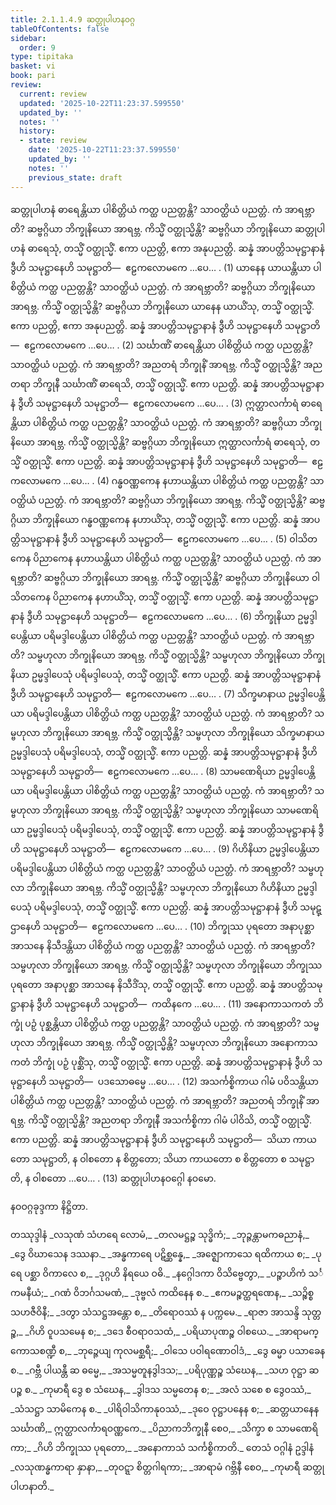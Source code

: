 ```yaml
---
title: 2.1.1.4.9 ဆတ္တုပါဟနဝဂ္ဂ
tableOfContents: false
sidebar:
  order: 9
type: tipitaka
basket: vi
book: pari
review:
  current: review
  updated: '2025-10-22T11:23:37.599550'
  updated_by: ''
  notes: ''
  history:
  - state: review
    date: '2025-10-22T11:23:37.599550'
    updated_by: ''
    notes: ''
    previous_state: draft
---
```



<ReviewStatus review={frontmatter.review} showDetails={true} />

<HypothesisAnnotation frontmatter={frontmatter} />

<DynamicBreadcrumb />

<Division number="226" book="pari" e="ch" v="5" p="121">

<Paragraph number="809" book="pari">
ဆတ္တုပါဟနံ ဓာရေန္တိယာ ပါစိတ္တိယံ ကတ္ထ ပညတ္တန္တိ? သာဝတ္ထိယံ ပညတ္တံ. ကံ အာရဗ္ဘာတိ? ဆဗ္ဗဂ္ဂိယာ ဘိက္ခုနိယော အာရဗ္ဘ. ကိသ္မိံ ဝတ္ထုသ္မိန္တိ? ဆဗ္ဗဂ္ဂိယာ ဘိက္ခုနိယော ဆတ္တုပါဟနံ ဓာရေသုံ, တသ္မိံ ဝတ္ထုသ္မိံ. ဧကာ ပညတ္တိ, ဧကာ အနုပညတ္တိ. ဆန္နံ အာပတ္တိသမုဋ္ဌာနာနံ ဒွီဟိ သမုဋ္ဌာနေဟိ သမုဋ္ဌာတိ—  ဧဠကလောမကေ …ပေ… . (1)
</Paragraph>

<Paragraph number="810" book="pari">
ယာနေန ယာယန္တိယာ ပါစိတ္တိယံ ကတ္ထ ပညတ္တန္တိ? သာဝတ္ထိယံ ပညတ္တံ. ကံ အာရဗ္ဘာတိ? ဆဗ္ဗဂ္ဂိယာ ဘိက္ခုနိယော အာရဗ္ဘ. ကိသ္မိံ ဝတ္ထုသ္မိန္တိ? ဆဗ္ဗဂ္ဂိယာ ဘိက္ခုနိယော ယာနေန ယာယိံသု, တသ္မိံ ဝတ္ထုသ္မိံ. ဧကာ ပညတ္တိ, ဧကာ အနုပညတ္တိ. ဆန္နံ အာပတ္တိသမုဋ္ဌာနာနံ ဒွီဟိ သမုဋ္ဌာနေဟိ သမုဋ္ဌာတိ—  ဧဠကလောမကေ …ပေ… . (2)
</Paragraph>

<Paragraph number="811" book="pari">
သင်္ဃာဏိံ ဓာရေန္တိယာ ပါစိတ္တိယံ ကတ္ထ ပညတ္တန္တိ? သာဝတ္ထိယံ ပညတ္တံ. ကံ အာရဗ္ဘာတိ? အညတရံ ဘိက္ခုနိံ အာရဗ္ဘ. ကိသ္မိံ ဝတ္ထုသ္မိန္တိ? အညတရာ ဘိက္ခုနီ သင်္ဃာဏိံ ဓာရေသိ, တသ္မိံ ဝတ္ထုသ္မိံ. ဧကာ ပညတ္တိ. ဆန္နံ အာပတ္တိသမုဋ္ဌာနာနံ ဒွီဟိ သမုဋ္ဌာနေဟိ သမုဋ္ဌာတိ—  ဧဠကလောမကေ …ပေ… . (3)
</Paragraph>

<Paragraph number="812" book="pari">
ဣတ္ထာလင်္ကာရံ ဓာရေန္တိယာ ပါစိတ္တိယံ ကတ္ထ ပညတ္တန္တိ? သာဝတ္ထိယံ ပညတ္တံ. ကံ အာရဗ္ဘာတိ? ဆဗ္ဗဂ္ဂိယာ ဘိက္ခုနိယော အာရဗ္ဘ. ကိသ္မိံ ဝတ္ထုသ္မိန္တိ? ဆဗ္ဗဂ္ဂိယာ ဘိက္ခုနိယော ဣတ္ထာလင်္ကာရံ ဓာရေသုံ, တသ္မိံ ဝတ္ထုသ္မိံ. ဧကာ ပညတ္တိ. ဆန္နံ အာပတ္တိသမုဋ္ဌာနာနံ ဒွီဟိ သမုဋ္ဌာနေဟိ သမုဋ္ဌာတိ—  ဧဠကလောမကေ …ပေ… . (4)
</Paragraph>

<Paragraph number="813" book="pari">
ဂန္ဓဝဏ္ဏကေန နဟာယန္တိယာ ပါစိတ္တိယံ ကတ္ထ ပညတ္တန္တိ? သာဝတ္ထိယံ ပညတ္တံ. ကံ အာရဗ္ဘာတိ? ဆဗ္ဗဂ္ဂိယာ ဘိက္ခုနိယော အာရဗ္ဘ. ကိသ္မိံ ဝတ္ထုသ္မိန္တိ? ဆဗ္ဗဂ္ဂိယာ ဘိက္ခုနိယော ဂန္ဓဝဏ္ဏကေန နဟာယိံသု, တသ္မိံ ဝတ္ထုသ္မိံ. ဧကာ ပညတ္တိ. ဆန္နံ အာပတ္တိသမုဋ္ဌာနာနံ ဒွီဟိ သမုဋ္ဌာနေဟိ သမုဋ္ဌာတိ—  ဧဠကလောမကေ …ပေ… . (5)
</Paragraph>

<Paragraph number="814" book="pari">
ဝါသိတကေန ပိညာကေန နဟာယန္တိယာ ပါစိတ္တိယံ ကတ္ထ ပညတ္တန္တိ? သာဝတ္ထိယံ ပညတ္တံ. ကံ အာရဗ္ဘာတိ? ဆဗ္ဗဂ္ဂိယာ ဘိက္ခုနိယော အာရဗ္ဘ. ကိသ္မိံ ဝတ္ထုသ္မိန္တိ? ဆဗ္ဗဂ္ဂိယာ ဘိက္ခုနိယော ဝါသိတကေန ပိညာကေန နဟာယိံသု, တသ္မိံ ဝတ္ထုသ္မိံ. ဧကာ ပညတ္တိ. ဆန္နံ အာပတ္တိသမုဋ္ဌာနာနံ ဒွီဟိ သမုဋ္ဌာနေဟိ သမုဋ္ဌာတိ—  ဧဠကလောမကေ …ပေ… . (6)
</Paragraph>

<Paragraph number="815" book="pari">
ဘိက္ခုနိယာ ဥမ္မဒ္ဒါပေန္တိယာ ပရိမဒ္ဒါပေန္တိယာ ပါစိတ္တိယံ ကတ္ထ ပညတ္တန္တိ? သာဝတ္ထိယံ ပညတ္တံ. ကံ အာရဗ္ဘာတိ? သမ္ဗဟုလာ ဘိက္ခုနိယော အာရဗ္ဘ. ကိသ္မိံ ဝတ္ထုသ္မိန္တိ? သမ္ဗဟုလာ ဘိက္ခုနိယော ဘိက္ခုနိယာ ဥမ္မဒ္ဒါပေသုံ ပရိမဒ္ဒါပေသုံ, တသ္မိံ ဝတ္ထုသ္မိံ. ဧကာ ပညတ္တိ. ဆန္နံ အာပတ္တိသမုဋ္ဌာနာနံ ဒွီဟိ သမုဋ္ဌာနေဟိ သမုဋ္ဌာတိ—  ဧဠကလောမကေ …ပေ… . (7)
</Paragraph>

<Paragraph number="816" book="pari">
သိက္ခမာနာယ ဥမ္မဒ္ဒါပေန္တိယာ ပရိမဒ္ဒါပေန္တိယာ ပါစိတ္တိယံ ကတ္ထ ပညတ္တန္တိ? သာဝတ္ထိယံ ပညတ္တံ. ကံ အာရဗ္ဘာတိ? သမ္ဗဟုလာ ဘိက္ခုနိယော အာရဗ္ဘ. ကိသ္မိံ ဝတ္ထုသ္မိန္တိ? သမ္ဗဟုလာ ဘိက္ခုနိယော သိက္ခမာနာယ ဥမ္မဒ္ဒါပေသုံ ပရိမဒ္ဒါပေသုံ, တသ္မိံ ဝတ္ထုသ္မိံ. ဧကာ ပညတ္တိ. ဆန္နံ အာပတ္တိသမုဋ္ဌာနာနံ ဒွီဟိ သမုဋ္ဌာနေဟိ သမုဋ္ဌာတိ—  ဧဠကလောမကေ …ပေ… . (8)
</Paragraph>

<Paragraph number="817" book="pari">
သာမဏေရိယာ ဥမ္မဒ္ဒါပေန္တိယာ ပရိမဒ္ဒါပေန္တိယာ ပါစိတ္တိယံ ကတ္ထ ပညတ္တန္တိ? သာဝတ္ထိယံ ပညတ္တံ. ကံ အာရဗ္ဘာတိ? သမ္ဗဟုလာ ဘိက္ခုနိယော အာရဗ္ဘ. ကိသ္မိံ ဝတ္ထုသ္မိန္တိ? သမ္ဗဟုလာ ဘိက္ခုနိယော သာမဏေရိယာ ဥမ္မဒ္ဒါပေသုံ ပရိမဒ္ဒါပေသုံ, တသ္မိံ ဝတ္ထုသ္မိံ. ဧကာ ပညတ္တိ. ဆန္နံ အာပတ္တိသမုဋ္ဌာနာနံ ဒွီဟိ သမုဋ္ဌာနေဟိ သမုဋ္ဌာတိ—  ဧဠကလောမကေ …ပေ… . (9)
</Paragraph>

<Paragraph number="818" book="pari">
ဂိဟိနိယာ ဥမ္မဒ္ဒါပေန္တိယာ ပရိမဒ္ဒါပေန္တိယာ ပါစိတ္တိယံ ကတ္ထ ပညတ္တန္တိ? သာဝတ္ထိယံ ပညတ္တံ. ကံ အာရဗ္ဘာတိ? သမ္ဗဟုလာ ဘိက္ခုနိယော အာရဗ္ဘ. ကိသ္မိံ ဝတ္ထုသ္မိန္တိ? သမ္ဗဟုလာ ဘိက္ခုနိယော ဂိဟိနိယာ ဥမ္မဒ္ဒါပေသုံ ပရိမဒ္ဒါပေသုံ, တသ္မိံ ဝတ္ထုသ္မိံ. ဧကာ ပညတ္တိ. ဆန္နံ အာပတ္တိသမုဋ္ဌာနာနံ ဒွီဟိ သမုဋ္ဌာနေဟိ သမုဋ္ဌာတိ—  ဧဠကလောမကေ …ပေ… . (10)
</Paragraph>

<Paragraph number="819" book="pari">
ဘိက္ခုဿ ပုရတော အနာပုစ္ဆာ အာသနေ နိသီဒန္တိယာ ပါစိတ္တိယံ ကတ္ထ ပညတ္တန္တိ? သာဝတ္ထိယံ ပညတ္တံ. ကံ အာရဗ္ဘာတိ? သမ္ဗဟုလာ ဘိက္ခုနိယော အာရဗ္ဘ. ကိသ္မိံ ဝတ္ထုသ္မိန္တိ? သမ္ဗဟုလာ ဘိက္ခုနိယော ဘိက္ခုဿ ပုရတော အနာပုစ္ဆာ အာသနေ နိသီဒိံသု, တသ္မိံ ဝတ္ထုသ္မိံ. ဧကာ ပညတ္တိ. ဆန္နံ အာပတ္တိသမုဋ္ဌာနာနံ ဒွီဟိ သမုဋ္ဌာနေဟိ သမုဋ္ဌာတိ—  ကထိနကေ …ပေ… . (11)
</Paragraph>

<Paragraph number="820" book="pari">
အနောကာသကတံ ဘိက္ခုံ ပဉှံ ပုစ္ဆန္တိယာ ပါစိတ္တိယံ ကတ္ထ ပညတ္တန္တိ? သာဝတ္ထိယံ ပညတ္တံ. ကံ အာရဗ္ဘာတိ? သမ္ဗဟုလာ ဘိက္ခုနိယော အာရဗ္ဘ. ကိသ္မိံ ဝတ္ထုသ္မိန္တိ? သမ္ဗဟုလာ ဘိက္ခုနိယော အနောကာသကတံ ဘိက္ခုံ ပဉှံ ပုစ္ဆိံသု, တသ္မိံ ဝတ္ထုသ္မိံ. ဧကာ ပညတ္တိ. ဆန္နံ အာပတ္တိသမုဋ္ဌာနာနံ ဒွီဟိ သမုဋ္ဌာနေဟိ သမုဋ္ဌာတိ—  ပဒသောဓမ္မေ …ပေ… . (12)
</Paragraph>

<Paragraph number="821" book="pari">
အသင်္ကစ္စိကာယ ဂါမံ ပဝိသန္တိယာ ပါစိတ္တိယံ ကတ္ထ ပညတ္တန္တိ? သာဝတ္ထိယံ ပညတ္တံ. ကံ အာရဗ္ဘာတိ? အညတရံ ဘိက္ခုနိံ အာရဗ္ဘ. ကိသ္မိံ ဝတ္ထုသ္မိန္တိ? အညတရာ ဘိက္ခုနီ အသင်္ကစ္စိကာ ဂါမံ ပါဝိသိ, တသ္မိံ ဝတ္ထုသ္မိံ. ဧကာ ပညတ္တိ. ဆန္နံ အာပတ္တိသမုဋ္ဌာနာနံ ဒွီဟိ သမုဋ္ဌာနေဟိ သမုဋ္ဌာတိ—  သိယာ ကာယတော သမုဋ္ဌာတိ, န ဝါစတော န စိတ္တတော; သိယာ ကာယတော စ စိတ္တတော စ သမုဋ္ဌာတိ, န ဝါစတော …ပေ… . (13)

</Paragraph>
</Division>

<Paragraph number="822" type="center" book="pari">
ဆတ္တုပါဟနဝဂ္ဂေါ နဝမော.

  
နဝဝဂ္ဂခုဒ္ဒကာ နိဋ္ဌိတာ.



</Paragraph>

<Paragraph number="823" type="center" book="pari">
တဿုဒ္ဒါနံ


</Paragraph>

<Paragraph number="824" type="verses" book="pari">
_လသုဏံ သံဟရေ လောမံ,_  
_တလမဋ္ဌဉ္စ သုဒ္ဓိကံ;_  
_ဘုဉ္ဇန္တာမကဓညာနံ,_  
_ဒွေ ဝိဃာသေန ဒဿနာ._  

</Paragraph>

<Paragraph number="825" type="verses" book="pari">
_အန္ဓကာရေ ပဋိစ္ဆန္နေ,_  
_အဇ္ဈောကာသေ ရထိကာယ စ;_  
_ပုရေ ပစ္ဆာ ဝိကာလေ စ,_  
_ဒုဂ္ဂဟိ နိရယေ ဝဓိ._  

</Paragraph>

<Paragraph number="826" type="verses" book="pari">
_နဂ္ဂေါဒကာ ဝိသိဗ္ဗေတွာ,_  
_ပဉ္စာဟိကံ သင်္ကမနီယံ;_  
_ဂဏံ ဝိဘင်္ဂသမဏံ,_  
_ဒုဗ္ဗလံ ကထိနေန စ._  

</Paragraph>

<Paragraph number="827" type="verses" book="pari">
_ဧကမဉ္စတ္ထရဏေန,_  
_သဉ္စိစ္စ သဟဇီဝိနီ;_  
_ဒတွာ သံသဋ္ဌအန္တော စ,_  
_တိရောဝဿံ န ပက္ကမေ._  

</Paragraph>

<Paragraph number="828" type="verses" book="pari">
_ရာဇာ အာသန္ဒိ သုတ္တဉ္စ,_  
_ဂိဟိ ဝူပသမေန စ;_  
_ဒဒေ စီဝရာဝသထံ,_  
_ပရိယာပုဏဉ္စ ဝါစယေ._  

</Paragraph>

<Paragraph number="829" type="verses" book="pari">
_အာရာမက္ကောသစဏ္ဍီ စ,_  
_ဘုဉ္ဇေယျ ကုလမစ္ဆရီ;_  
_ဝါသေ ပဝါရဏောဝါဒံ,_  
_ဒွေ ဓမ္မာ ပသာခေန စ._  

</Paragraph>

<Paragraph number="830" type="verses" book="pari">
_ဂဗ္ဘီ ပါယန္တီ ဆ ဓမ္မေ,_  
_အသမ္မတူနဒွါဒသ;_  
_ပရိပုဏ္ဏဉ္စ သံဃေန,_  
_သဟ ဝုဋ္ဌာ ဆ ပဉ္စ စ._  

</Paragraph>

<Paragraph number="831" type="verses" book="pari">
_ကုမာရီ ဒွေ စ သံဃေန,_  
_ဒွါဒသ သမ္မတေန စ;_  
_အလံ သစေ စ ဒွေဝဿံ,_  
_သံသဋ္ဌာ သာမိကေန စ._  

</Paragraph>

<Paragraph number="832" type="verses" book="pari">
_ပါရိဝါသိကာနုဝဿံ,_  
_ဒုဝေ ဝုဋ္ဌာပနေန စ;_  
_ဆတ္တယာနေန သင်္ဃာဏိ,_  
ဣတ္ထာလင်္ကာရဝဏ္ဏကေ._  

</Paragraph>

<Paragraph number="833" type="verses" book="pari">
_ပိညာကဘိက္ခုနီ စေဝ,_  
_သိက္ခာ စ သာမဏေရိကာ;_  
_ဂိဟိ ဘိက္ခုဿ ပုရတော,_  
_အနောကာသံ သင်္ကစ္စိကာတိ._  


</Paragraph>

<Paragraph number="834" type="center" book="pari">
တေသံ ဝဂ္ဂါနံ ဥဒ္ဒါနံ


</Paragraph>

<Paragraph number="835" type="verses" book="pari">
_လသုဏန္ဓကာရာ နှာနာ,_  
_တုဝဋ္ဋာ စိတ္တဂါရကာ;_  
_အာရာမံ ဂဗ္ဘိနီ စေဝ,_  
_ကုမာရီ ဆတ္တုပါဟနာတိ._
</Paragraph>